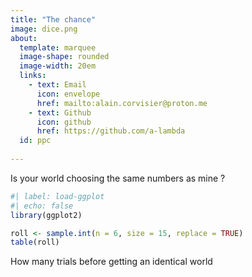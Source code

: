 ```yaml
---
title: "The chance"
image: dice.png
about:
  template: marquee
  image-shape: rounded
  image-width: 20em
  links: 
    - text: Email
      icon: envelope
      href: mailto:alain.corvisier@proton.me
    - text: Github
      icon: github
      href: https://github.com/a-lambda
  id: ppc
  
---
```


Is your world choosing the same numbers as mine ?

```r
#| label: load-ggplot
#| echo: false
library(ggplot2)
```


```r
roll <- sample.int(n = 6, size = 15, replace = TRUE)
table(roll)
```

:::{#ppc}
How many trials before getting an identical world


:::


